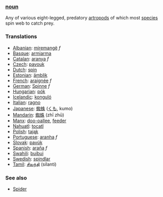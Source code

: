 ===[[noun]]===
Any of various eight-legged, predatory [[artropod]]s of which most [[species]] spin web to catch prey.
===Translations===
*[[Albanian]]: [[miremangë]] ''f''
*[[Basque]]: [[armiarma]]
*[[Catalan]]: [[aranya]] ''f''
*[[Czech]]: [[pavouk]]
*[[Dutch]]: [[spin]]
*[[Estonian]]: [[ämblik]]
*[[French]]: [[araignée]] ''f''
*[[German]]: [[Spinne]] ''f''
*[[Hungarian]]: [[pók]]
*[[Icelandic]]: [[konguló]]
*[[Italian]]: [[ragno]]
*[[Japanese]]: [[蜘蛛]] ([[くも]], kumo)
*[[Mandarin]]: [[蜘蛛]] (zhī zhū)
*[[Manx]]: [[doo-oallee]], [[feeder]]
*[[Nahuatl]]: [[tocatl]]
*[[Polish]]: [[tająk]]
*[[Portuguese]]: [[aranha]] ''f''
*[[Slovak]]: [[pavúk]]
*[[Spanish]]: [[araña]] ''f''
*[[Swahili]]: [[buibui]]
*[[Swedish]]: [[spindlar]]
*[[Tamil]]: [[சிலந்தி]] (silanti)

===See also===
*[[w:Spider|Spider]]